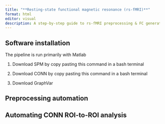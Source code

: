 ```yaml
---
title: "**Resting-state functional magnetic resonance (rs-fMRI)**"
format: html
editor: visual
description: A step-by-step guide to rs-fMRI preprocessing & FC generation based on SPM & CONN
---
```


## Software installation

The pipeline is run primarily with Matlab

1.  Download SPM by copy pasting this command in a bash terminal

2.  Download CONN by copy pasting this command in a bash terminal

3.  Download GraphVar

## Preprocessing automation

## Automating CONN ROI-to-ROI analysis
